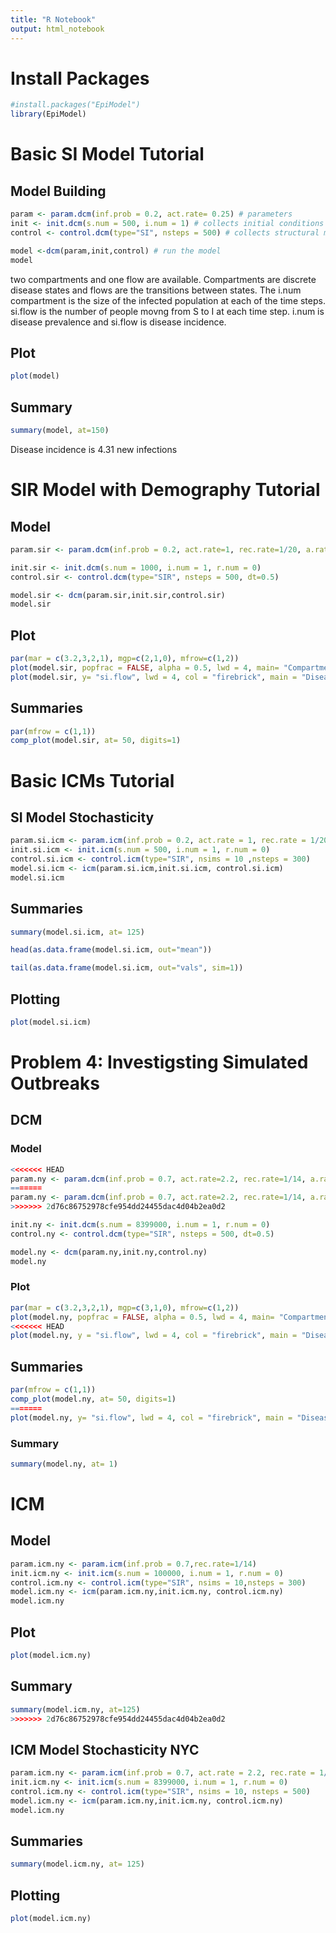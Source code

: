 ```yaml
---
title: "R Notebook"
output: html_notebook
---
```


# Install Packages 

```r
#install.packages("EpiModel")
library(EpiModel)
```

# Basic SI Model Tutorial

## Model Building

```r
param <- param.dcm(inf.prob = 0.2, act.rate= 0.25) # parameters
init <- init.dcm(s.num = 500, i.num = 1) # collects initial conditions
control <- control.dcm(type="SI", nsteps = 500) # collects structural model controls 

model <-dcm(param,init,control) # run the model
model
```
two compartments and one flow are available. Compartments are discrete disease states and flows are the transitions between states. The i.num compartment is the size of the infected population at each of the time steps. si.flow is the number of people movng from S to I at each time step. i.num is disease prevalence and si.flow is disease incidence. 

## Plot

```r
plot(model)
```

## Summary

```r
summary(model, at=150)
```

Disease incidence is 4.31 new infections

# SIR Model with Demography Tutorial

## Model

```r
param.sir <- param.dcm(inf.prob = 0.2, act.rate=1, rec.rate=1/20, a.rate = 1/95,ds.rate=1/100,di.rate=1/80,dr.rate = 1/100)

init.sir <- init.dcm(s.num = 1000, i.num = 1, r.num = 0)
control.sir <- control.dcm(type="SIR", nsteps = 500, dt=0.5)

model.sir <- dcm(param.sir,init.sir,control.sir)
model.sir
```

## Plot

```r
par(mar = c(3.2,3,2,1), mgp=c(2,1,0), mfrow=c(1,2))
plot(model.sir, popfrac = FALSE, alpha = 0.5, lwd = 4, main= "Compartment Sizes")
plot(model.sir, y= "si.flow", lwd = 4, col = "firebrick", main = "Disease Incidence", legend="n")

```

## Summaries

```r
par(mfrow = c(1,1))
comp_plot(model.sir, at= 50, digits=1)
```

# Basic ICMs Tutorial

## SI Model Stochasticity

```r
param.si.icm <- param.icm(inf.prob = 0.2, act.rate = 1, rec.rate = 1/20)
init.si.icm <- init.icm(s.num = 500, i.num = 1, r.num = 0)
control.si.icm <- control.icm(type="SIR", nsims = 10 ,nsteps = 300)
model.si.icm <- icm(param.si.icm,init.si.icm, control.si.icm)
model.si.icm
```

## Summaries

```r
summary(model.si.icm, at= 125)
```

```r
head(as.data.frame(model.si.icm, out="mean"))
```

```r
tail(as.data.frame(model.si.icm, out="vals", sim=1))
```

## Plotting

```r
plot(model.si.icm)
```

# Problem 4: Investigsting Simulated Outbreaks 

## DCM

### Model

```r
<<<<<<< HEAD
param.ny <- param.dcm(inf.prob = 0.7, act.rate=2.2, rec.rate=1/14, a.rate = 0.014,ds.rate=0, di.rate=0.2, dr.rate = 0)
=======
param.ny <- param.dcm(inf.prob = 0.7, act.rate=2.2, rec.rate=1/14, a.rate = 0.014,ds.rate=0,di.rate=0.2,dr.rate = 0)
>>>>>>> 2d76c86752978cfe954dd24455dac4d04b2ea0d2

init.ny <- init.dcm(s.num = 8399000, i.num = 1, r.num = 0)
control.ny <- control.dcm(type="SIR", nsteps = 500, dt=0.5)

model.ny <- dcm(param.ny,init.ny,control.ny)
model.ny
```

### Plot

```r
par(mar = c(3.2,3,2,1), mgp=c(3,1,0), mfrow=c(1,2))
plot(model.ny, popfrac = FALSE, alpha = 0.5, lwd = 4, main= "Compartment Sizes")
<<<<<<< HEAD
plot(model.ny, y = "si.flow", lwd = 4, col = "firebrick", main = "Disease Incidence", legend="n")
```

## Summaries

```r
par(mfrow = c(1,1))
comp_plot(model.ny, at= 50, digits=1)
=======
plot(model.ny, y= "si.flow", lwd = 4, col = "firebrick", main = "Disease Incidence", legend="n", ylab="SI Flow")
```

### Summary 

```r
summary(model.ny, at= 1)
```

# ICM

## Model

```r
param.icm.ny <- param.icm(inf.prob = 0.7,rec.rate=1/14)
init.icm.ny <- init.icm(s.num = 100000, i.num = 1, r.num = 0)
control.icm.ny <- control.icm(type="SIR", nsims = 10,nsteps = 300)
model.icm.ny <- icm(param.icm.ny,init.icm.ny, control.icm.ny)
model.icm.ny
```

## Plot

```r
plot(model.icm.ny)
```

## Summary

```r
summary(model.icm.ny, at=125)
>>>>>>> 2d76c86752978cfe954dd24455dac4d04b2ea0d2
```

## ICM Model Stochasticity NYC

```r
param.icm.ny <- param.icm(inf.prob = 0.7, act.rate = 2.2, rec.rate = 1/14, di.rate = 0.2, a.rate = 0.014, dr.rate = 0, ds.rate = 0)
init.icm.ny <- init.icm(s.num = 8399000, i.num = 1, r.num = 0)
control.icm.ny <- control.icm(type="SIR", nsims = 10, nsteps = 500)
model.icm.ny <- icm(param.icm.ny,init.icm.ny, control.icm.ny)
model.icm.ny
```

## Summaries

```r
summary(model.icm.ny, at= 125)
```

## Plotting

```r
plot(model.icm.ny)
```